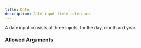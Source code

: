 ---
title: Date
description: Date input field reference.
---


<InputFieldInfo type={InputFieldType.DATE}></InputFieldInfo>

A date input consists of three inputs, for the day, month and year.

### Allowed Arguments

<InputFieldAllowedArguments type={InputFieldType.DATE}></InputFieldAllowedArguments>
